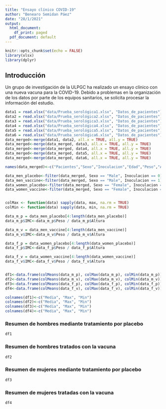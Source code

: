 ```yaml
---
title: "Ensayo clínico COVID-19"
author: "Benearo Semidan Páez"
date: "28/1/2021"
output:
  html_document:
    df_print: paged
  pdf_document: default
---
```


```r
knitr::opts_chunk$set(echo = FALSE)
library(xlsx)
library(dplyr)
```

## Introducción

Un grupo de investigación de la ULPGC ha realizado un ensayo clínico con una nueva vacuna para la COVID-19. Debido a problemas en la organización de los datos por parte de los equipos sanitarios, se solicita procesar la información del estudio.

```r
data1 = read.xlsx("data/Prueba_serológica1.xlsx", "Datos_de_pacientes")
data2 = read.xlsx("data/Prueba_serológica2.xlsx", "Datos_de_pacientes")
data3 = read.xlsx("data/Prueba_serológica3.xlsx", "Datos_de_pacientes")
data4 = read.xlsx("data/Prueba_serológica4.xlsx", "Datos_de_pacientes")
data5 = read.xlsx("data/Prueba_serológica5.xlsx", "Datos_de_pacientes")
data6 = read.xlsx("data/Prueba_serológica6.xlsx", "Datos_de_pacientes")
data_merged<-merge(data1, data2, all.x = TRUE, all.y = TRUE)
data_merged<-merge(data_merged, data3, all.x = TRUE, all.y = TRUE)
data_merged<-merge(data_merged, data4, all.x = TRUE, all.y = TRUE)
data_merged<-merge(data_merged, data5, all.x = TRUE, all.y = TRUE)
data_merged<-merge(data_merged, data6, all.x = TRUE, all.y = TRUE)

names(data_merged)<-c("Pacientes","Sexo","Inoculacion","Edad","Peso","Altura")

data_men_placebo<-filter(data_merged, Sexo == "Male", Inoculacion == 0)
data_men_vaccine<-filter(data_merged, Sexo == "Male", Inoculacion == 1)
data_women_placebo<-filter(data_merged, Sexo == "Female", Inoculacion == 0)
data_women_vaccine<-filter(data_merged, Sexo == "Female", Inoculacion == 1)


colMax <- function(data) sapply(data, max, na.rm = TRUE)
colMin <- function(data) sapply(data, min, na.rm = TRUE)

data_m_p = data_men_placebo[4:length(data_men_placebo)]
data_m_p$IMC<-data_m_p$Peso / data_m_p$Altura

data_m_v = data_men_vaccine[4:length(data_men_vaccine)]
data_m_v$IMC<-data_m_v$Peso / data_m_v$Altura

data_f_p = data_women_placebo[4:length(data_women_placebo)]
data_f_p$IMC<-data_f_p$Peso / data_f_p$Altura

data_f_v = data_women_vaccine[4:length(data_women_vaccine)]
data_f_v$IMC<-data_f_v$Peso / data_f_v$Altura


df1<-data.frame(colMeans(data_m_p), colMax(data_m_p), colMin(data_m_p))
df2<-data.frame(colMeans(data_m_v), colMax(data_m_v), colMin(data_m_v))
df3<-data.frame(colMeans(data_f_p), colMax(data_f_p), colMin(data_f_p))
df4<-data.frame(colMeans(data_f_v), colMax(data_f_v), colMin(data_f_v))

colnames(df1)<-c("Media", "Max", "Min")
colnames(df2)<-c("Media", "Max", "Min")
colnames(df3)<-c("Media", "Max", "Min")
colnames(df4)<-c("Media", "Max", "Min")
```


### Resumen de hombres mediante tratamiento por placebo

```r
df1
```

### Resumen de hombres tratados con la vacuna

```r
df2
```

### Resumen de mujeres mediante tratamiento por placebo

```r
df3
```

### Resumen de mujeres tratadas con la vacuna

```r
df4

```

